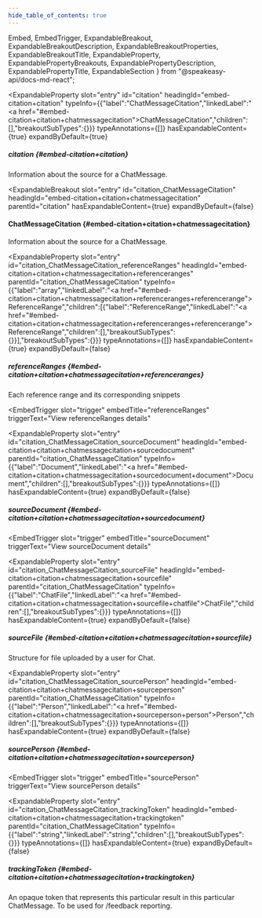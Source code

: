 ```yaml
---
hide_table_of_contents: true
---
```

  Embed,
  EmbedTrigger,
  ExpandableBreakout,
  ExpandableBreakoutDescription,
  ExpandableBreakoutProperties,
  ExpandableBreakoutTitle,
  ExpandableProperty,
  ExpandablePropertyBreakouts,
  ExpandablePropertyDescription,
  ExpandablePropertyTitle,
  ExpandableSection
} from "@speakeasy-api/docs-md-react";

<ExpandableSection>

<ExpandableProperty
  slot="entry"
  id="citation"
  headingId="embed-citation+citation"
  typeInfo={{"label":"ChatMessageCitation","linkedLabel":"<a href=\"#embed-citation+citation+chatmessagecitation\">ChatMessageCitation</a>","children":[],"breakoutSubTypes":{}}}
  typeAnnotations={[]}
  hasExpandableContent={true}
  expandByDefault={true}
>

<ExpandablePropertyTitle slot="title">

##### citation \{#embed-citation+citation\}

</ExpandablePropertyTitle>

<ExpandablePropertyDescription slot="description">

Information about the source for a ChatMessage.

</ExpandablePropertyDescription>

<ExpandablePropertyBreakouts slot="breakouts">

<ExpandableBreakout
  slot="entry"
  id="citation_ChatMessageCitation"
  headingId="embed-citation+citation+chatmessagecitation"
  parentId="citation"
  hasExpandableContent={true}
  expandByDefault={false}
>

<ExpandableBreakoutTitle slot="title">

#### ChatMessageCitation \{#embed-citation+citation+chatmessagecitation\}

</ExpandableBreakoutTitle>

<ExpandableBreakoutDescription slot="description">

Information about the source for a ChatMessage.

</ExpandableBreakoutDescription>

<ExpandableBreakoutProperties slot="properties">

<ExpandableProperty
  slot="entry"
  id="citation_ChatMessageCitation_referenceRanges"
  headingId="embed-citation+citation+chatmessagecitation+referenceranges"
  parentId="citation_ChatMessageCitation"
  typeInfo={{"label":"array","linkedLabel":"<a href=\"#embed-citation+citation+chatmessagecitation+referenceranges+referencerange\">ReferenceRange</a>","children":[{"label":"ReferenceRange","linkedLabel":"<a href=\"#embed-citation+citation+chatmessagecitation+referenceranges+referencerange\">ReferenceRange</a>","children":[],"breakoutSubTypes":{}}],"breakoutSubTypes":{}}}
  typeAnnotations={[]}
  hasExpandableContent={true}
  expandByDefault={false}
>

<ExpandablePropertyTitle slot="title">

##### referenceRanges \{#embed-citation+citation+chatmessagecitation+referenceranges\}

</ExpandablePropertyTitle>

<ExpandablePropertyDescription slot="description">

Each reference range and its corresponding snippets

</ExpandablePropertyDescription>

<Embed slot="embed">

<EmbedTrigger
  slot="trigger"
  embedTitle="referenceRanges"
  triggerText="View referenceRanges details"
>

<Embedreferenceranges />

</EmbedTrigger>

</Embed>

</ExpandableProperty>

<ExpandableProperty
  slot="entry"
  id="citation_ChatMessageCitation_sourceDocument"
  headingId="embed-citation+citation+chatmessagecitation+sourcedocument"
  parentId="citation_ChatMessageCitation"
  typeInfo={{"label":"Document","linkedLabel":"<a href=\"#embed-citation+citation+chatmessagecitation+sourcedocument+document\">Document</a>","children":[],"breakoutSubTypes":{}}}
  typeAnnotations={[]}
  hasExpandableContent={true}
  expandByDefault={false}
>

<ExpandablePropertyTitle slot="title">

##### sourceDocument \{#embed-citation+citation+chatmessagecitation+sourcedocument\}

</ExpandablePropertyTitle>

<Embed slot="embed">

<EmbedTrigger
  slot="trigger"
  embedTitle="sourceDocument"
  triggerText="View sourceDocument details"
>

<Embedsourcedocument />

</EmbedTrigger>

</Embed>

</ExpandableProperty>

<ExpandableProperty
  slot="entry"
  id="citation_ChatMessageCitation_sourceFile"
  headingId="embed-citation+citation+chatmessagecitation+sourcefile"
  parentId="citation_ChatMessageCitation"
  typeInfo={{"label":"ChatFile","linkedLabel":"<a href=\"#embed-citation+citation+chatmessagecitation+sourcefile+chatfile\">ChatFile</a>","children":[],"breakoutSubTypes":{}}}
  typeAnnotations={[]}
  hasExpandableContent={true}
  expandByDefault={false}
>

<ExpandablePropertyTitle slot="title">

##### sourceFile \{#embed-citation+citation+chatmessagecitation+sourcefile\}

</ExpandablePropertyTitle>

<ExpandablePropertyDescription slot="description">

Structure for file uploaded by a user for Chat.

</ExpandablePropertyDescription>

<Embed slot="embed">

<EmbedTrigger slot="trigger" embedTitle="sourceFile" triggerText="View sourceFile details">

<Embedsourcefile />

</EmbedTrigger>

</Embed>

</ExpandableProperty>

<ExpandableProperty
  slot="entry"
  id="citation_ChatMessageCitation_sourcePerson"
  headingId="embed-citation+citation+chatmessagecitation+sourceperson"
  parentId="citation_ChatMessageCitation"
  typeInfo={{"label":"Person","linkedLabel":"<a href=\"#embed-citation+citation+chatmessagecitation+sourceperson+person\">Person</a>","children":[],"breakoutSubTypes":{}}}
  typeAnnotations={[]}
  hasExpandableContent={true}
  expandByDefault={false}
>

<ExpandablePropertyTitle slot="title">

##### sourcePerson \{#embed-citation+citation+chatmessagecitation+sourceperson\}

</ExpandablePropertyTitle>

<Embed slot="embed">

<EmbedTrigger
  slot="trigger"
  embedTitle="sourcePerson"
  triggerText="View sourcePerson details"
>

<Embedsourceperson />

</EmbedTrigger>

</Embed>

</ExpandableProperty>

<ExpandableProperty
  slot="entry"
  id="citation_ChatMessageCitation_trackingToken"
  headingId="embed-citation+citation+chatmessagecitation+trackingtoken"
  parentId="citation_ChatMessageCitation"
  typeInfo={{"label":"string","linkedLabel":"string","children":[],"breakoutSubTypes":{}}}
  typeAnnotations={[]}
  hasExpandableContent={true}
  expandByDefault={false}
>

<ExpandablePropertyTitle slot="title">

##### trackingToken \{#embed-citation+citation+chatmessagecitation+trackingtoken\}

</ExpandablePropertyTitle>

<ExpandablePropertyDescription slot="description">

An opaque token that represents this particular result in this particular ChatMessage. To be used for /feedback reporting.

</ExpandablePropertyDescription>

</ExpandableProperty>

</ExpandableBreakoutProperties>

</ExpandableBreakout>

</ExpandablePropertyBreakouts>

</ExpandableProperty>

</ExpandableSection>
